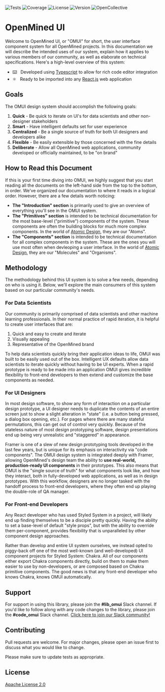 
<Meta title="Introduction/Getting Started" />

<!-- TODO: Add a logo here -->

![Tests](https://img.shields.io/github/workflow/status/OpenMined/omui/Tests)
![Coverage](https://img.shields.io/codecov/c/github/OpenMined/omui)
![License](https://img.shields.io/github/license/OpenMined/omui)
![Version](https://img.shields.io/npm/v/@openmined/omui)
![OpenCollective](https://img.shields.io/opencollective/all/openmined)

# OpenMined UI

Welcome to OpenMined UI, or "OMUI" for short, the user interface component
system for all OpenMined projects. In this documentation we will describe the
intended uses of our system, explain how it applies to various members of our
community, as well as elaborate on technical specifications. Here's a high-level
overview of this system:

- ⌨️ &nbsp; Developed using [Typescript](https://www.typescriptlang.org/) to
  allow for rich code editor integration
- ⚛️ &nbsp; Ready to be imported into any [React.js](https://reactjs.org/) web
  application

## Goals

The OMUI design system should accomplish the following goals:

1. **Quick** - Be quick to iterate on UI's for data scientists and other
   non-designer stakeholders
2. **Smart** - Have intelligent defaults set for user experience
3. **Centralized** - Be a single source of truth for both UI designers and
   developers alike
4. **Flexible** - Be easily extensible by those concerned with the fine details
5. **Deliberate** - Allow all OpenMined web applications, community developed or
   officially maintained, to be "on brand"

## How to Read this Document

If this is your first time diving into OMUI, we highly suggest that you start
reading all the documents on the left-hand side from the top to the bottom, in
order. We've organized our documentation to where it reads in a logical order.
However, there are a few details worth noticing:

- **The "Introduction" section** is primarily used to give an overview of
  everything you'll see in the OMUI system.
- **The "Primitives" section** is intended to be technical documentation for the
  most base-level ("primitive") components of the system. These components are
  often the building blocks for much more complex components. In the world of
  [Atomic Design](https://bradfrost.com/blog/post/atomic-web-design/), they are
  our "Atoms".
- **The "Components" section** is intended to be technical documentation for all
  complex components in the system. These are the ones you will use most often
  when devleoping a user interface. In the world of
  [Atomic Design](https://bradfrost.com/blog/post/atomic-web-design/), they are
  our "Molecules" and "Organisms".

## Methodology

The methodology behind this UI system is to solve a few needs, depending on who
is using it. Below, we'll explore the main consumers of this system based on our
particular community's needs.

### For Data Scientists

Our community is primarily comprised of data scientists and other machine
learning professionals. In their normal practice of rapid iteration, it is
helpful to create user interfaces that are:

1. Quick and easy to create and iterate
2. Visually appealing
3. Representative of the OpenMined brand

To help data scientists quickly bring their application ideas to life, OMUI was
built to be easily used out of the box. Intelligent UX defaults allow data
scientists to iterate quickly without having to be UI experts. When a rapid
prototype is ready to be made into an application OMUI gives incredible
flexibility to front-end developers to then extend and customize the base
components as needed.

### For UI Designers

In most design software, to show any form of interaction on a particular design
prototype, a UI designer needs to duplicate the contents of an entire screen
just to show a slight alteration in "state" (i.e. a button being pressed, a
dialog box opening, etc.). For pages where there are many stateful permutations,
this can get out of control very quickly. Because of the stateless nature of
most design prototyping software, design presentations end up being very
unrealistic and "staggered" in appearance.

Framer is one of a slew of new design prototyping tools developed in the last
few years, but is unique for its emphasis on interactivity via "code
components". The OMUI design system is integrated deeply with Framer, allowing
OpenMined's design team the ability to **use real-world, production-ready UI
components** in their prototypes. This also means that OMUI is the "single
source of truth" for what components look like, and how they interact, both in
fully-developed web applications, as well as in design prototypes. With this
workflow, designers are no longer tasked with the handoff process to front-end
developers, where they often end up playing the double-role of QA manager.

### For Front-end Developers

Any React developer who has used Styled System in a project, will likely end up
finding themselves to be a disciple pretty quickly. Having the ability to set a
base-level of default "style props", but with the ability to override them
per-component, provides flexibility that is unparalleled by other component
design approaches.

Rather than develop and entire UI system ourselves, we instead opted to
piggy-back off one of the most well-known (and well-developed) UI component
projects for Styled System: Chakra. All of our components either export Chakra
components directly, build on them to make them easier to use by non-developers,
or are composed based on Chakra primitive components. The good news is that any
front-end developer who knows Chakra, knows OMUI automatically.

## Support

For support in using this library, please join the **#lib_omui** Slack channel.
If you'd like to follow along with any code changes to the library, please join
the **#code_omui** Slack channel.
[Click here to join our Slack community!](https://slack.openmined.org)

## Contributing

Pull requests are welcome. For major changes, please open an issue first to
discuss what you would like to change.

Please make sure to update tests as appropriate.

## License

[Apache License 2.0](https://choosealicense.com/licenses/apache-2.0/)
